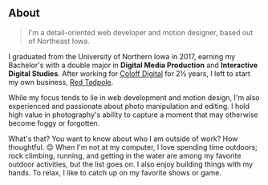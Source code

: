 ## About

> I'm a detail-oriented web developer and motion designer, based out of Northeast Iowa.

I graduated from the University of Northern Iowa in 2017, earning my Bachelor's with a double major in **Digital Media Production** and **Interactive Digital Studies**. After working for [Coloff Digital](https://www.coloffdigital.com) for 2½ years, I left to start my own business, [Red Tadpole](https://www.redtadpole.com).

While my focus tends to lie in web development and motion design, I'm also experienced and passionate about photo manipulation and editing. I hold high value in photography's ability to capture a moment that may otherwise become foggy or forgotten.

What's that? You want to know about who I am outside of work? How thoughtful. 😊 
When I'm not at my computer, I love spending time outdoors; rock climbing, running, and getting in the water are among my favorite outdoor activities, but the list goes on. I also enjoy building things with my hands. To relax, I like to catch up on my favorite shows or game.